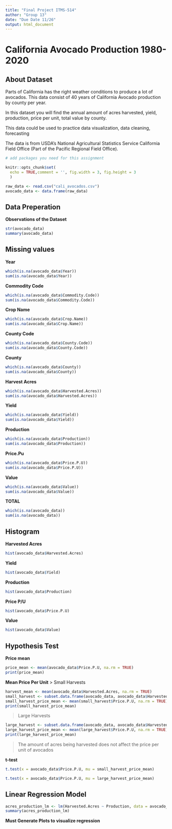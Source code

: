 ```yaml
---
title: "Final Project ITMS-514"
author: "Group 13"
date: "Due Date 11/26"
output: html_document
---
```


# California Avocado Production 1980-2020

## About Dataset
Parts of California has the right weather conditions to produce a lot of avocados. This data consist of 40 years of California Avocado production by county per year.

In this dataset you will find the annual amount of acres harvested, yield, production, price per unit, total value by county.

This data could be used to practice data visualization, data cleaning, forecasting

The data is from USDA's National Agricultural Statistics Service California Field Office (Part of the Pacific Regional Field Office).

```r
# add packages you need for this assignment
```

```r
knitr::opts_chunk$set(
  echo = TRUE,comment = '', fig.width = 3, fig.height = 3
  )
```

```r
raw_data <- read.csv("cali_avocados.csv")
avocado_data <- data.frame(raw_data)
```



## Data Preperation

**Observations of the Dataset**
```r
str(avocado_data)
summary(avocado_data)
```
 



## Missing values

**Year**
```r
which(is.na(avocado_data$Year))
sum(is.na(avocado_data$Year))
```
**Commodity Code**
```r
which(is.na(avocado_data$Commodity.Code))
sum(is.na(avocado_data$Commodity.Code))
```
**Crop Name**
```r
which(is.na(avocado_data$Crop.Name))
sum(is.na(avocado_data$Crop.Name))
```
**County Code**
```r
which(is.na(avocado_data$County.Code))
sum(is.na(avocado_data$County.Code))
```
**County**
```r
which(is.na(avocado_data$County))
sum(is.na(avocado_data$County))
```
**Harvest Acres**
```r
which(is.na(avocado_data$Harvested.Acres))
sum(is.na(avocado_data$Harvested.Acres))
```
**Yield**
```r
which(is.na(avocado_data$Yield))
sum(is.na(avocado_data$Yield))
```
**Production**
```r
which(is.na(avocado_data$Production))
sum(is.na(avocado_data$Production))
```
**Price.Pu**
```r
which(is.na(avocado_data$Price.P.U))
sum(is.na(avocado_data$Price.P.U))
```
**Value**
```r
which(is.na(avocado_data$Value))
sum(is.na(avocado_data$Value))
```
**TOTAL**
```r
which(is.na(avocado_data))
sum(is.na(avocado_data))
```




## Histogram

**Harvested Acres**
```r
hist(avocado_data$Harvested.Acres)
```

**Yield**
```r
hist(avocado_data$Yield)
```
**Production**
```r
hist(avocado_data$Production)
```
**Price P/U**
```r
hist(avocado_data$Price.P.U)
```
**Value**
```r
hist(avocado_data$Value)
```



## Hypothesis Test

**Price mean**
```r
price_mean <- mean(avocado_data$Price.P.U, na.rm = TRUE)
print(price_mean)
```
**Mean Price Per Unit**
> Small Harvests
```r
harvest_mean <- mean(avocado_data$Harvested.Acres, na.rm = TRUE)
small_harvest <- subset.data.frame(avocado_data, avocado_data$Harvested.Acres < harvest_mean)
small_harvest_price_mean <- mean(small_harvest$Price.P.U, na.rm = TRUE)
print(small_harvest_price_mean)
```
> Large Harvests
```r
large_harvest <- subset.data.frame(avocado_data, avocado_data$Harvested.Acres > harvest_mean)
large_harvest_price_mean <- mean(large_harvest$Price.P.U, na.rm = TRUE)
print(large_harvest_price_mean)
```

> The amount of acres being harvested does not affect the price per unit of avocados 

**t-test**
```r
t.test(x = avocado_data$Price.P.U, mu = small_harvest_price_mean)

t.test(x = avocado_data$Price.P.U, mu = large_harvest_price_mean)
```





## Linear Regression Model

```r
acres_production_lm <- lm(Harvested.Acres ~ Production, data = avocado_data)
summary(acres_production_lm)
```
**Must Generate Plots to visualize regression**

